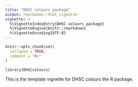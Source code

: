 ```yaml
---
title: "DHSC colours package"
output: rmarkdown::html_vignette
vignette: >
  %\VignetteIndexEntry{DHSC colours package}
  %\VignetteEngine{knitr::rmarkdown}
  %\VignetteEncoding{UTF-8}
---
```


```r
knitr::opts_chunk$set(
  collapse = TRUE,
  comment = "#>"
)
```

```r
library(DHSCcolours)
```


This is the template vignette for DHSC colours the R package.

